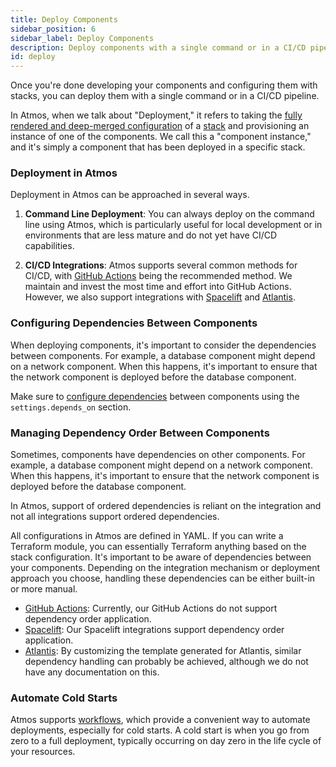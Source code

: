 ```yaml
---
title: Deploy Components
sidebar_position: 6
sidebar_label: Deploy Components
description: Deploy components with a single command or in a CI/CD pipeline.
id: deploy
---
```


<Intro>
    Once you're done developing your components and configuring them with stacks, you can deploy them with a single command or in a CI/CD pipeline.
</Intro>


In Atmos, when we talk about "Deployment," it refers to taking the [fully rendered and deep-merged configuration](/core-concepts/describe) of a [stack](/core-concepts/stacks) and provisioning an instance of one of the components. We call this a "component instance," and it's simply a component that has been deployed in a specific stack.

### Deployment in Atmos

Deployment in Atmos can be approached in several ways.

1. **Command Line Deployment**: You can always deploy on the command line using Atmos, which is particularly useful for local development or in environments that are less mature and do not yet have CI/CD capabilities.

2. **CI/CD Integrations**: Atmos supports several common methods for CI/CD, with [GitHub Actions](/integrations/github-actions) being the recommended method. We maintain and invest the most time and effort into GitHub Actions. However, we also support integrations with [Spacelift](/integrations/spacelift) and [Atlantis](/integrations/atlantis).

### Configuring Dependencies Between Components

When deploying components, it's important to consider the dependencies between components. For example, a database component might depend on a network component. When this happens, it's important to ensure that the network component is deployed before the database component.

Make sure to [configure dependencies](/core-concepts/stacks/dependencies) between components using the `settings.depends_on` section.

### Managing Dependency Order Between Components

Sometimes, components have dependencies on other components. For example, a database component might depend on a network component. When this happens, it's important to ensure that the network component is deployed before the database component.

In Atmos, support of ordered dependencies is reliant on the integration and not all integrations support ordered dependencies.

All configurations in Atmos are defined in YAML. If you can write a Terraform module, you can essentially Terraform anything based on the stack configuration. It's important to be aware of dependencies between your components. Depending on the integration mechanism or deployment approach you choose, handling these dependencies can be either built-in or more manual.

- [GitHub Actions](/integrations/github-actions): Currently, our GitHub Actions do not support dependency order application.
- [Spacelift](/integrations/spacelift): Our Spacelift integrations support dependency order application.
- [Atlantis](/integrations/atlantis): By customizing the template generated for Atlantis, similar dependency handling can probably be achieved, although we do not have any documentation on this.


### Automate Cold Starts

Atmos supports [workflows](/core-concepts/workflows), which provide a convenient way to automate deployments, especially for cold starts. A cold start is when you go from zero to a full deployment, typically occurring on day zero in the life cycle of your resources.
